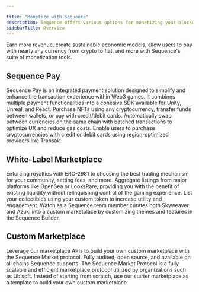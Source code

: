 ---

title: "Monetize with Sequence"
description: Sequence offers various options for monetizing your blockchain-enabled game, such as white-label marketplaces and Sequence Pay.
sidebarTitle: Overview
---



Earn more revenue, create sustainable economic models, allow users to pay with nearly any currency from crypto to fiat, and more with Sequence's suite of monetization tools.

## Sequence Pay
<CardGroup cols={2}>
  <Card title="Overview" icon="cart-plus" href="/solutions/payments/overview">
    Sequence Pay is an integrated payment solution designed to simplify and enhance the transaction experience within Web3 games. It combines multiple payment functionalities into a cohesive SDK available for Unity, Unreal, and React.
  </Card>
  <Card title="Checkout" icon="credit-card" href="/sdk/web/checkout">
    Purchase NFTs using any cryptocurrency, transfer funds between wallets, or pay with credit/debit cards.
  </Card>
  <Card title="Smart Swaps" icon="right-left" href="/sdk/web/smart-swaps">
    Automatically swap between currencies on the same chain with batched transactions to optimize UX and reduce gas costs.
  </Card>
  <Card title="Fiat On-Ramp" icon="money-bill-wave" href="/sdk/web/on-ramp">
    Enable users to purchase cryptocurrencies with credit or debit cards using region-optimized providers like Transak.
  </Card>
</CardGroup>

## White-Label Marketplace
<CardGroup cols={2}>
  <Card title="Enforce Royalties" icon="store" href="/solutions/marketplaces/white-label-marketplace/overview">
    Enforcing royalties with ERC-2981 to choosing the best trading mechanism for your community, setting fees, and more.
  </Card>
  <Card title="Aggregate Listings" icon="layer-group" href="/solutions/marketplaces/white-label-marketplace/guide/">
    Aggregate listings from major platforms like OpenSea or LooksRare, providing you with the benefit of existing liquidity without relinquishing control of the gaming experience.
  </Card>
  <Card title="Leverage your Custom Token" icon="coins" href="/solutions/marketplaces/white-label-marketplace/guide/">
    List your collectibles using your custom token to increase utility and engagement.
  </Card>
  <Card title="Video Walkthrough" icon="video" href="/solutions/marketplaces/white-label-marketplace/video-walkthrough/">
    Watch as a Sequence team member curates both Skyweaver and Azuki into a custom marketplace by customizing themes and features in the Sequence Builder.
  </Card>
</CardGroup>

## Custom Marketplace
<CardGroup cols={2}>
  <Card title="Marketplace APIs" icon="hammer" href="/api/marketplace/endpoints">
    Leverage our marketplace APIs to build your own custom marketplace with the Sequence Market protocol.
  </Card>
  <Card title="Sequence Market Protocol" icon="code-branch" href="https://github.com/0xsequence/marketplace-contracts/tree/master">
    Fully audited, open source, and available on all chains Sequence supports. The Sequence Market Protocol is a fully scalable and efficient marketplace protocol utilized by organizations such as Ubisoft.
  </Card>
  <Card title="Starter Marketplace" icon="rocket" href="/solutions/marketplaces/orderbook/starter">
    Instead of starting from scratch, use our starter marketplace as a template to build your own custom marketplace.
  </Card>
</CardGroup>








